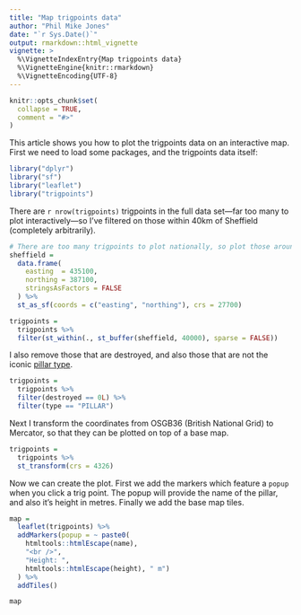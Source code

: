 ```yaml
---
title: "Map trigpoints data"
author: "Phil Mike Jones"
date: "`r Sys.Date()`"
output: rmarkdown::html_vignette
vignette: >
  %\VignetteIndexEntry{Map trigpoints data}
  %\VignetteEngine{knitr::rmarkdown}
  %\VignetteEncoding{UTF-8}
---
```

  
```r
knitr::opts_chunk$set(
  collapse = TRUE,
  comment = "#>"
)
```

This article shows you how to plot the trigpoints data on an interactive map.
First we need to load some packages, and the trigpoints data itself:

```r
library("dplyr")
library("sf")
library("leaflet")
library("trigpoints")
```

There are `r nrow(trigpoints)` trigpoints in the full data set---far too many to plot interactively---so I've filtered on those within 40km of Sheffield (completely arbitrarily).

```r
# There are too many trigpoints to plot nationally, so plot those around Shef
sheffield =
  data.frame(
    easting  = 435100,
    northing = 387100,
    stringsAsFactors = FALSE
  ) %>%
  st_as_sf(coords = c("easting", "northing"), crs = 27700)

trigpoints =
  trigpoints %>% 
  filter(st_within(., st_buffer(sheffield, 40000), sparse = FALSE))
```

I also remove those that are destroyed, and also those that are not the iconic [pillar type](http://trigpointing.uk/wiki/Pillar#Hotine_Pillar).

```r
trigpoints =
  trigpoints %>%
  filter(destroyed == 0L) %>%
  filter(type == "PILLAR")
```

Next I transform the coordinates from OSGB36 (British National Grid) to Mercator, so that they can be plotted on top of a base map.

```r
trigpoints =
  trigpoints %>%
  st_transform(crs = 4326)
```

Now we can create the plot.
First we add the markers which feature a `popup` when you click a trig point.
The popup will provide the name of the pillar, and also it's height in metres.
Finally we add the base map tiles.

```r
map =
  leaflet(trigpoints) %>%
  addMarkers(popup = ~ paste0(
    htmltools::htmlEscape(name),
    "<br />",
    "Height: ",
    htmltools::htmlEscape(height), " m")
  ) %>% 
  addTiles()

map
```
